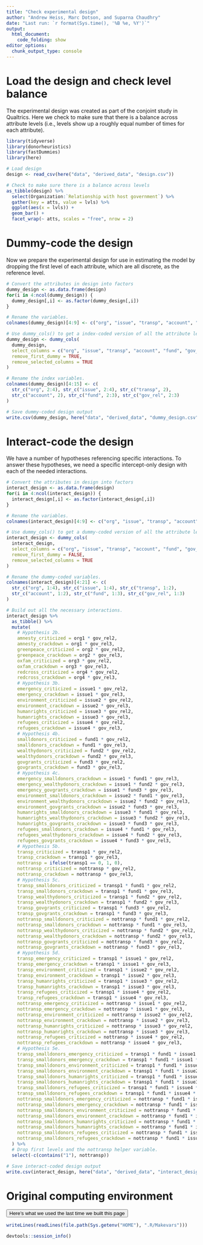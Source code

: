 ```yaml
---
title: "Check experimental design"
author: "Andrew Heiss, Marc Dotson, and Suparna Chaudhry"
date: "Last run: `r format(Sys.time(), '%B %e, %Y')`"
output: 
  html_document:
    code_folding: show
editor_options: 
  chunk_output_type: console
---
```


# Load the design and check level balance

The experimental design was created as part of the conjoint study in Qualtrics. Here we check to make sure that there is a balance across attribute levels (i.e., levels show up a roughly equal number of times for each attribute).

```r
library(tidyverse)
library(donorheuristics)
library(fastDummies)
library(here)

# Load design
design <- read_csv(here("data", "derived_data", "design.csv"))

# Check to make sure there is a balance across levels
as_tibble(design) %>%
  select(Organization:`Relationship with host government`) %>%
  gather(key = atts, value = lvls) %>%
  ggplot(aes(x = lvls)) +
  geom_bar() +
  facet_wrap(~ atts, scales = "free", nrow = 2)
```


# Dummy-code the design

Now we prepare the experimental design for use in estimating the model by dropping the first level of each attribute, which are all discrete, as the reference level.

```r
# Convert the attributes in design into factors
dummy_design <- as.data.frame(design)
for(i in 4:ncol(dummy_design)) {
  dummy_design[,i] <- as.factor(dummy_design[,i])
}

# Rename the variables.
colnames(dummy_design)[4:9] <- c("org", "issue", "transp", "account", "fund", "gov_rel")

# Use dummy_cols() to get a index-coded version of all the attribute levels.
dummy_design <- dummy_cols(
  dummy_design,
  select_columns = c("org", "issue", "transp", "account", "fund", "gov_rel"),
  remove_first_dummy = TRUE,
  remove_selected_columns = TRUE
)

# Rename the index variables.
colnames(dummy_design)[4:15] <- c(
  str_c("org", 2:4), str_c("issue", 2:4), str_c("transp", 2),
  str_c("account", 2), str_c("fund", 2:3), str_c("gov_rel", 2:3)
)

# Save dummy-coded design output
write.csv(dummy_design, here("data", "derived_data", "dummy_design.csv"))
```


# Interact-code the design

We have a number of hypotheses referencing specific interactions. To answer these hypotheses, we need a specific intercept-only design with each of the needed interactions.

```r
# Convert the attributes in design into factors
interact_design <- as.data.frame(design)
for(i in 4:ncol(interact_design)) {
  interact_design[,i] <- as.factor(interact_design[,i])
}

# Rename the variables.
colnames(interact_design)[4:9] <- c("org", "issue", "transp", "account", "fund", "gov_rel")

# Use dummy_cols() to get a dummy-coded version of all the attribute levels.
interact_design <- dummy_cols(
  interact_design, 
  select_columns = c("org", "issue", "transp", "account", "fund", "gov_rel"),
  remove_first_dummy = FALSE,
  remove_selected_columns = TRUE
)

# Rename the dummy-coded variables.
colnames(interact_design)[4:21] <- c(
  str_c("org", 1:4), str_c("issue", 1:4), str_c("transp", 1:2), 
  str_c("account", 1:2), str_c("fund", 1:3), str_c("gov_rel", 1:3)
)

# Build out all the necessary interactions.
interact_design %>% 
  as_tibble() %>% 
  mutate(
    # Hypothesis 2b.
    amnesty_criticized = org1 * gov_rel2,
    amnesty_crackdown = org1 * gov_rel3,
    greenpeace_criticized = org2 * gov_rel2,
    greenpeace_crackdown = org2 * gov_rel3,
    oxfam_criticized = org3 * gov_rel2,
    oxfam_crackdown = org3 * gov_rel3,
    redcross_criticized = org4 * gov_rel2,
    redcross_crackdown = org4 * gov_rel3,
    # Hypothesis 3b.
    emergency_criticized = issue1 * gov_rel2,
    emergency_crackdown = issue1 * gov_rel3,
    environment_criticized = issue2 * gov_rel2,
    environment_crackdown = issue2 * gov_rel3,
    humanrights_criticized = issue3 * gov_rel2,
    humanrights_crackdown = issue3 * gov_rel3,
    refugees_criticized = issue4 * gov_rel2,
    refugees_crackdown = issue4 * gov_rel3,
    # Hypothesis 4b.
    smalldonors_criticized = fund1 * gov_rel2,
    smalldonors_crackdown = fund1 * gov_rel3,
    wealthydonors_criticized = fund2 * gov_rel2,
    wealthydonors_crackdown = fund2 * gov_rel3,
    govgrants_criticized = fund3 * gov_rel2,
    govgrants_crackdown = fund3 * gov_rel3,
    # Hypothesis 4c.
    emergency_smalldonors_crackdown = issue1 * fund1 * gov_rel3,
    emergency_wealthydonors_crackdown = issue1 * fund2 * gov_rel3,
    emergency_govgrants_crackdown = issue1 * fund3 * gov_rel3,
    environment_smalldonors_crackdown = issue2 * fund1 * gov_rel3,
    environment_wealthydonors_crackdown = issue2 * fund2 * gov_rel3,
    environment_govgrants_crackdown = issue2 * fund3 * gov_rel3,
    humanrights_smalldonors_crackdown = issue3 * fund1 * gov_rel3,
    humanrights_wealthydonors_crackdown = issue3 * fund2 * gov_rel3,
    humanrights_govgrants_crackdown = issue3 * fund3 * gov_rel3,
    refugees_smalldonors_crackdown = issue4 * fund1 * gov_rel3,
    refugees_wealthydonors_crackdown = issue4 * fund2 * gov_rel3,
    refugees_govgrants_crackdown = issue4 * fund3 * gov_rel3,
    # Hypothesis 5b.
    transp_criticized = transp1 * gov_rel2,
    transp_crackdown = transp1 * gov_rel3,
    nottransp = ifelse(transp1 == 0, 1, 0),
    nottransp_criticized = nottransp * gov_rel2,
    nottransp_crackdown = nottransp * gov_rel3,
    # Hypothesis 5c.
    transp_smalldonors_criticized = transp1 * fund1 * gov_rel2,
    transp_smalldonors_crackdown = transp1 * fund1 * gov_rel3,
    transp_wealthydonors_criticized = transp1 * fund2 * gov_rel2,
    transp_wealthydonors_crackdown = transp1 * fund2 * gov_rel3,
    transp_govgrants_criticized = transp1 * fund3 * gov_rel2,
    transp_govgrants_crackdown = transp1 * fund3 * gov_rel3,
    nottransp_smalldonors_criticized = nottransp * fund1 * gov_rel2,
    nottransp_smalldonors_crackdown = nottransp * fund1 * gov_rel3,
    nottransp_wealthydonors_criticized = nottransp * fund2 * gov_rel2,
    nottransp_wealthydonors_crackdown = nottransp * fund2 * gov_rel3,
    nottransp_govgrants_criticized = nottransp * fund3 * gov_rel2,
    nottransp_govgrants_crackdown = nottransp * fund3 * gov_rel3,
    # Hypothesis 5d.
    transp_emergency_criticized = transp1 * issue1 * gov_rel2,
    transp_emergency_crackdown = transp1 * issue1 * gov_rel3,
    transp_environment_criticized = transp1 * issue2 * gov_rel2,
    transp_environment_crackdown = transp1 * issue2 * gov_rel3,
    transp_humanrights_criticized = transp1 * issue3 * gov_rel2,
    transp_humanrights_crackdown = transp1 * issue3 * gov_rel3,
    transp_refugees_criticized = transp1 * issue4 * gov_rel2,
    transp_refugees_crackdown = transp1 * issue4 * gov_rel3,
    nottransp_emergency_criticized = nottransp * issue1 * gov_rel2,
    nottransp_emergency_crackdown = nottransp * issue1 * gov_rel3,
    nottransp_environment_criticized = nottransp * issue2 * gov_rel2,
    nottransp_environment_crackdown = nottransp * issue2 * gov_rel3,
    nottransp_humanrights_criticized = nottransp * issue3 * gov_rel2,
    nottransp_humanrights_crackdown = nottransp * issue3 * gov_rel3,
    nottransp_refugees_criticized = nottransp * issue4 * gov_rel2,
    nottransp_refugees_crackdown = nottransp * issue4 * gov_rel3,
    # Hypothesis 5e.
    transp_smalldonors_emergency_criticized = transp1 * fund1 * issue1 * gov_rel2,
    transp_smalldonors_emergency_crackdown = transp1 * fund1 * issue1 * gov_rel3,
    transp_smalldonors_environment_criticized = transp1 * fund1 * issue2 * gov_rel2,
    transp_smalldonors_environment_crackdown = transp1 * fund1 * issue2 * gov_rel3,
    transp_smalldonors_humanrights_criticized = transp1 * fund1 * issue3 * gov_rel2,
    transp_smalldonors_humanrights_crackdown = transp1 * fund1 * issue3 * gov_rel3,
    transp_smalldonors_refugees_criticized = transp1 * fund1 * issue4 * gov_rel2,
    transp_smalldonors_refugees_crackdown = transp1 * fund1 * issue4 * gov_rel3,
    nottransp_smalldonors_emergency_criticized = nottransp * fund1 * issue1 * gov_rel2,
    nottransp_smalldonors_emergency_crackdown = nottransp * fund1 * issue1 * gov_rel3,
    nottransp_smalldonors_environment_criticized = nottransp * fund1 * issue2 * gov_rel2,
    nottransp_smalldonors_environment_crackdown = nottransp * fund1 * issue2 * gov_rel3,
    nottransp_smalldonors_humanrights_criticized = nottransp * fund1 * issue3 * gov_rel2,
    nottransp_smalldonors_humanrights_crackdown = nottransp * fund1 * issue3 * gov_rel3,
    nottransp_smalldonors_refugees_criticized = nottransp * fund1 * issue4 * gov_rel2,
    nottransp_smalldonors_refugees_crackdown = nottransp * fund1 * issue4 * gov_rel3
  ) %>% 
  # Drop first levels and the nottransp helper variable.
  select(-c(contains("1"), nottransp))

# Save interact-coded design output
write.csv(interact_design, here("data", "derived_data", "interact_design.csv"))
```


# Original computing environment

<button data-toggle="collapse" data-target="#sessioninfo" class="btn btn-primary btn-md btn-info">Here's what we used the last time we built this page</button>

<div id="sessioninfo" class="collapse">

```r
writeLines(readLines(file.path(Sys.getenv("HOME"), ".R/Makevars")))

devtools::session_info()
```

</div>  
